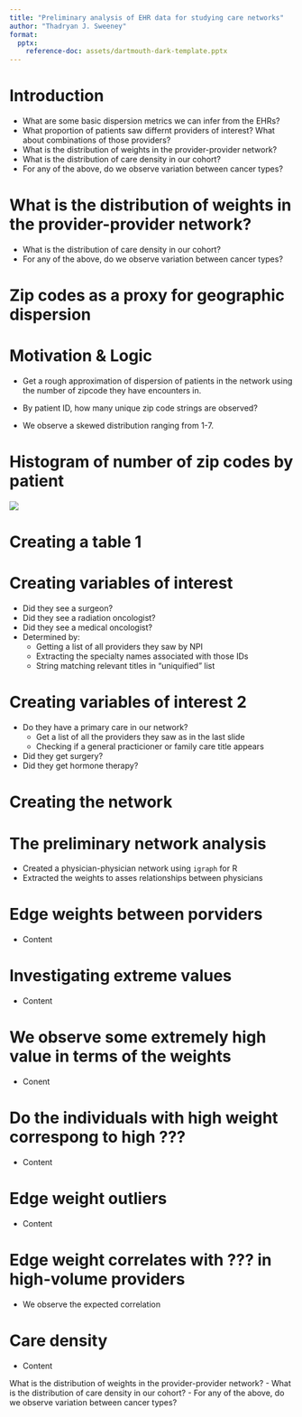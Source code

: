 ```yaml
---
title: "Preliminary analysis of EHR data for studying care networks"
author: "Thadryan J. Sweeney"
format:
  pptx:
    reference-doc: assets/dartmouth-dark-template.pptx
---
```


# Introduction

 - What are some basic dispersion metrics we can infer from the EHRs?
 - What proportion of patients saw differnt providers of interest? What about combinations of those providers?
 - What is the distribution of weights in the provider-provider network?
 - What is the distribution of care density in our cohort?
 - For any of the above, do we observe variation between cancer types?

# What is the distribution of weights in the provider-provider network?

 - What is the distribution of care density in our cohort?
 - For any of the above, do we observe variation between cancer types?
 
# Zip codes as a proxy for geographic dispersion

# Motivation & Logic
 
 - Get a rough approximation of dispersion of patients in the network using the number of zipcode they have encounters in.

 - By patient ID, how many unique zip code strings are observed?

 - We observe a skewed distribution ranging from 1-7.

# Histogram of number of zip codes by patient

![](assets/test.png)

# Creating a table 1

# Creating variables of interest

 - Did they see a surgeon?
 - Did they see a radiation oncologist?
 - Did they see a medical oncologist?
 - Determined by:
    - Getting a list of all providers they saw by NPI
    - Extracting the specialty names associated with those IDs
    - String matching relevant titles in "uniquified" list

# Creating variables of interest 2

  - Do they have a primary care in our network?
    - Get a list of all the providers they saw as in the last slide
    - Checking if a general practicioner or family care title appears
  - Did they get surgery?
  - Did they get hormone therapy?

# Creating the network

# The preliminary network analysis

- Created a physician-physician network using `igraph` for R
- Extracted the weights to asses relationships between physicians

# Edge weights between porviders

- Content

# Investigating extreme values

- Content

# We observe some extremely high value in terms of the weights

- Conent

# Do the individuals with high weight correspong to high ???

- Content

# Edge weight outliers

- Content

# Edge weight correlates with ??? in high-volume providers

- We observe the expected correlation

# Care density

- Content

 What is the distribution of weights in the provider-provider network?
 - What is the distribution of care density in our cohort?
 - For any of the above, do we observe variation between cancer types?
